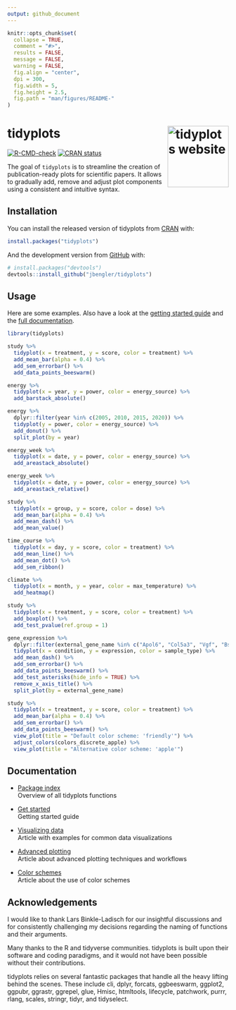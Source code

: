 ```yaml
---
output: github_document
---
```


<!-- README.md is generated from README.Rmd. Please edit that file -->

```r
knitr::opts_chunk$set(
  collapse = TRUE,
  comment = "#>",
  results = FALSE,
  message = FALSE,
  warning = FALSE,
  fig.align = "center",
  dpi = 300,
  fig.width = 5,
  fig.height = 2.5,
  fig.path = "man/figures/README-"
)
```

# tidyplots <a href="https://jbengler.github.io/tidyplots/"><img src="man/figures/logo.svg" align="right" height="139" alt="tidyplots website" /></a>

<!-- badges: start -->
[![R-CMD-check](https://github.com/jbengler/tidyplots/actions/workflows/R-CMD-check.yaml/badge.svg)](https://github.com/jbengler/tidyplots/actions/workflows/R-CMD-check.yaml)
[![CRAN status](https://www.r-pkg.org/badges/version/tidyplots)](https://CRAN.R-project.org/package=tidyplots)
<!-- badges: end -->

The goal of `tidyplots` is to streamline the creation of publication-ready plots for scientific papers. It allows to gradually add, remove and adjust plot components using a consistent and intuitive syntax.

## Installation

You can install the released version of tidyplots from [CRAN](https://cran.r-project.org/) with:
``` r
install.packages("tidyplots")
```

And the development version from [GitHub](https://github.com/) with:
``` r
# install.packages("devtools")
devtools::install_github("jbengler/tidyplots")
```

## Usage

Here are some examples. Also have a look at the [getting started guide](https://jbengler.github.io/tidyplots/articles/tidyplots.html) and the [full documentation](https://jbengler.github.io/tidyplots/reference/).

```r
library(tidyplots)

study %>% 
  tidyplot(x = treatment, y = score, color = treatment) %>% 
  add_mean_bar(alpha = 0.4) %>% 
  add_sem_errorbar() %>% 
  add_data_points_beeswarm()
```

```r
energy %>% 
  tidyplot(x = year, y = power, color = energy_source) %>% 
  add_barstack_absolute()
```

```r
energy %>% 
  dplyr::filter(year %in% c(2005, 2010, 2015, 2020)) %>% 
  tidyplot(y = power, color = energy_source) %>% 
  add_donut() %>% 
  split_plot(by = year)
```

```r
energy_week %>% 
  tidyplot(x = date, y = power, color = energy_source) %>% 
  add_areastack_absolute()
```

```r
energy_week %>% 
  tidyplot(x = date, y = power, color = energy_source) %>% 
  add_areastack_relative()
```

```r
study %>% 
  tidyplot(x = group, y = score, color = dose) %>% 
  add_mean_bar(alpha = 0.4) %>% 
  add_mean_dash() %>% 
  add_mean_value()
```

```r
time_course %>%
  tidyplot(x = day, y = score, color = treatment) %>%
  add_mean_line() %>%
  add_mean_dot() %>%
  add_sem_ribbon()
```

```r
climate %>%
  tidyplot(x = month, y = year, color = max_temperature) %>%
  add_heatmap()
```

```r
study %>% 
  tidyplot(x = treatment, y = score, color = treatment) %>% 
  add_boxplot() %>% 
  add_test_pvalue(ref.group = 1)
```

```r
gene_expression %>% 
  dplyr::filter(external_gene_name %in% c("Apol6", "Col5a3", "Vgf", "Bsn")) %>% 
  tidyplot(x = condition, y = expression, color = sample_type) %>% 
  add_mean_dash() %>% 
  add_sem_errorbar() %>% 
  add_data_points_beeswarm() %>% 
  add_test_asterisks(hide_info = TRUE) %>% 
  remove_x_axis_title() %>% 
  split_plot(by = external_gene_name)
```

```r
study %>% 
  tidyplot(x = treatment, y = score, color = treatment) %>% 
  add_mean_bar(alpha = 0.4) %>% 
  add_sem_errorbar() %>% 
  add_data_points_beeswarm() %>% 
  view_plot(title = "Default color scheme: 'friendly'") %>% 
  adjust_colors(colors_discrete_apple) %>% 
  view_plot(title = "Alternative color scheme: 'apple'")
```

## Documentation

- [Package index](https://jbengler.github.io/tidyplots/reference/)  
Overview of all tidyplots functions

- [Get started](https://jbengler.github.io/tidyplots/articles/tidyplots.html)  
Getting started guide

- [Visualizing data](https://jbengler.github.io/tidyplots/articles/Visualizing-data.html)  
Article with examples for common data visualizations

- [Advanced plotting](https://jbengler.github.io/tidyplots/articles/Advanced-plotting.html)  
Article about advanced plotting techniques and workflows

- [Color schemes](https://jbengler.github.io/tidyplots/articles/Color-schemes.html)  
Article about the use of color schemes

## Acknowledgements

I would like to thank Lars Binkle-Ladisch for our insightful discussions and for consistently challenging my decisions regarding the naming of functions and their arguments.

Many thanks to the R and tidyverse communities. tidyplots is built upon their software and coding paradigms, and it would not have been possible without their contributions.

tidyplots relies on several fantastic packages that handle all the heavy lifting behind the scenes. These include 
    cli,
    dplyr,
    forcats,
    ggbeeswarm,
    ggplot2,
    ggpubr,
    ggrastr,
    ggrepel,
    glue,
    Hmisc,
    htmltools,
    lifecycle,
    patchwork,
    purrr,
    rlang,
    scales,
    stringr,
    tidyr, and
    tidyselect.
